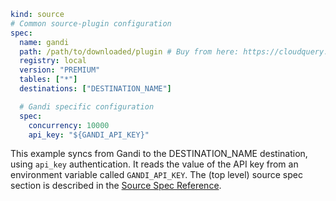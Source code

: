 ```yaml copy
kind: source
# Common source-plugin configuration
spec:
  name: gandi
  path: /path/to/downloaded/plugin # Buy from here: https://cloudquery.io/integrations/gandi
  registry: local
  version: "PREMIUM"
  tables: ["*"]
  destinations: ["DESTINATION_NAME"]

  # Gandi specific configuration
  spec:
    concurrency: 10000
    api_key: "${GANDI_API_KEY}"
```

This example syncs from Gandi to the DESTINATION_NAME destination, using `api_key` authentication. It reads the value of the API key from an environment variable called `GANDI_API_KEY`. The (top level) source spec section is described in the [Source Spec Reference](/docs/reference/source-spec).
